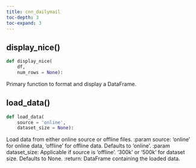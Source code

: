 ```yaml
---
title: cnn_dailymail
toc-depth: 3
toc-expand: 3
---
```


## display_nice[()]{.muted}

```python
def display_nice(
    df,
    num_rows = None):
```

Primary function to format and display a DataFrame.

## load_data[()]{.muted}

```python
def load_data(
    source = 'online',
    dataset_size = None):
```

Load data from either online source or offline files. :param source: 'online' for online data, 'offline' for offline data. Defaults to 'online'. :param dataset_size: Applicable if source is 'offline'. '300k' or '500k' for dataset size. Defaults to None. :return: DataFrame containing the loaded data.
